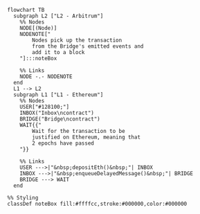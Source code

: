 ```mermaid
flowchart TB
  subgraph L2 ["L2 - Arbitrum"]
    %% Nodes
    NODE[(Node)]
    NODENOTE["
        Nodes pick up the transaction
        from the Bridge's emitted events and
        add it to a block
    "]:::noteBox

    %% Links
    NODE -.- NODENOTE
  end
  L1 --> L2
  subgraph L1 ["L1 - Ethereum"]
    %% Nodes
    USER["#128100;"]
    INBOX("Inbox\ncontract")
    BRIDGE("Bridge\ncontract")
    WAIT{{"
        Wait for the transaction to be
        justified on Ethereum, meaning that
        2 epochs have passed
    "}}

    %% Links
    USER --->|"&nbsp;depositEth()&nbsp;"| INBOX
    INBOX --->|"&nbsp;enqueueDelayedMessage()&nbsp;"| BRIDGE
    BRIDGE ---> WAIT
  end

%% Styling
classDef noteBox fill:#ffffcc,stroke:#000000,color:#000000
```